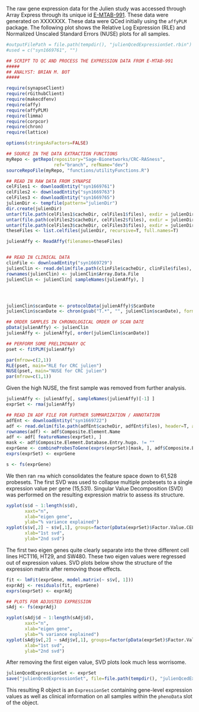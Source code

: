 The raw gene expression data for the Julien study was accessed through Array Express through its unique id [E-MTAB-991](http://www.ebi.ac.uk/arrayexpress/experiments/E-MTAB-991). These data were generated on XXXXXXX. These data were QCed initially using the `affyPLM` package. The following plot shows the Relative Log Expression (RLE) and Normalized Unscaled Standard Errors (NUSE) plots for all samples.

```r
#outputFilePath = file.path(tempdir(), "julienQcedExpressionSet.rbin")
#used = c("syn1669761", "")

## SCRIPT TO QC AND PROCESS THE EXPRESSION DATA FROM E-MTAB-991
#####
## ANALYST: BRIAN M. BOT
#####

require(synapseClient)
require(rGithubClient)
require(makecdfenv)
require(affy)
require(affyPLM)
require(limma)
require(corpcor)
require(chron)
require(lattice)

options(stringsAsFactors=FALSE)

## SOURCE IN THE DATA EXTRACTION FUNCTIONS
myRepo <- getRepo(repository="Sage-Bionetworks/CRC-RASness",
                  ref="branch", refName="dev")
sourceRepoFile(myRepo, "functions/utilityFunctions.R")

## READ IN RAW DATA FROM SYNAPSE
celFiles1 <- downloadEntity("syn1669761")
celFiles2 <- downloadEntity("syn1669763")
celFiles3 <- downloadEntity("syn1669765")
julienDir <- tempfile(pattern="julienDir")
dir.create(julienDir)
untar(file.path(celFiles1$cacheDir, celFiles1$files), exdir = julienDir)
untar(file.path(celFiles2$cacheDir, celFiles2$files), exdir = julienDir)
untar(file.path(celFiles3$cacheDir, celFiles3$files), exdir = julienDir)
theseFiles <- list.celfiles(julienDir, recursive=T, full.names=T)

julienAffy <- ReadAffy(filenames=theseFiles)


## READ IN CLINICAL DATA
clinFile <- downloadEntity("syn1669729")
julienClin <- read.delim(file.path(clinFile$cacheDir, clinFile$files), as.is=T)
rownames(julienClin) <- julienClin$Array.Data.File
julienClin <- julienClin[ sampleNames(julienAffy), ]




julienClin$scanDate <- protocolData(julienAffy)$ScanDate
julienClin$scanDate <- chron(gsub("T.*", "", julienClin$scanDate), format=c(dates="y-m-d"))

## ORDER SAMPLES IN CHRONOLOGICAL ORDER OF SCAN DATE
pData(julienAffy) <- julienClin
julienAffy <- julienAffy[, order(julienClin$scanDate)]

## PERFORM SOME PRELIMINARY QC
pset <- fitPLM(julienAffy)
```

```r
par(mfrow=c(2,1))
RLE(pset, main="RLE for CRC julien")
NUSE(pset, main="NUSE for CRC julien")
par(mfrow=c(1,1))
```

Given the high NUSE, the first sample was removed from further analysis.

```r
julienAffy <- julienAffy[, sampleNames(julienAffy)[-1] ]
exprSet <- rma(julienAffy)

## READ IN ADF FILE FOR FURTHER SUMMARIZATION / ANNOTATION
adfEnt <- downloadEntity("syn1669722")
adf <- read.delim(file.path(adfEnt$cacheDir, adfEnt$files), header=T, as.is=T, skip=10, quote="", comment.char="")
rownames(adf) <- adf$Composite.Element.Name
adf <- adf[ featureNames(exprSet), ]
mask <- adf$Composite.Element.Database.Entry.hugo. != ""
exprGene <- combineProbesToGene(exprs(exprSet)[mask, ], adf$Composite.Element.Database.Entry.hugo.[mask])
exprs(exprSet) <- exprGene

s <- fs(exprGene)
```

We then ran `rma` which consolidates the feature space down to 61,528 probesets. The first SVD was used to collapse multiple probesets to a single expression value per gene (15,531). Singular Value Decomposition (SVD) was performed on the resulting expression matrix to assess its structure.

```r
xyplot(s$d ~ 1:length(s$d),
       xaxt="n",
       xlab="eigen gene",
       ylab="% variance explained")
xyplot(s$v[,2] ~ s$v[,1], groups=factor(pData(exprSet)$Factor.Value.CELL_LINE.),
       xlab="1st svd",
       ylab="2nd svd")
```

The first two eigen genes quite clearly separate into the three different cell lines HCT116, HT29, and SW480. These two eigen values were regressed out of expression values. SVD plots below show the structure of the expression matrix after removing those effects.

```r
fit <- lmFit(exprGene, model.matrix(~ s$v[, 1]))
exprAdj <- residuals(fit, exprGene)
exprs(exprSet) <- exprAdj

## PLOTS FOR ADJUSTED EXPRESSION
sAdj <- fs(exprAdj)
```

```r
xyplot(sAdj$d ~ 1:length(sAdj$d),
       xaxt="n",
       xlab="eigen gene",
       ylab="% variance explained")
xyplot(sAdj$v[,2] ~ sAdj$v[,1], groups=factor(pData(exprSet)$Factor.Value.CELL_LINE.),
       xlab="1st svd",
       ylab="2nd svd")
```

After removing the first eigen value, SVD plots look much less worrisome.

```r
julienQcedExpressionSet <- exprSet
save("julienQcedExpressionSet", file=file.path(tempdir(), "julienQcedExpressionSet.rbin"))
```

This resulting R object is an `ExpressionSet` containing gene-level expression values as well as clinical information on all samples within the `phenoData` slot of the object.
